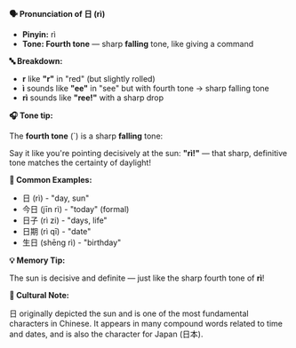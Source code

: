**🗣️ Pronunciation of 日 (rì)**

- **Pinyin:** rì
- **Tone: Fourth tone** — sharp **falling** tone, like giving a command

**🔤 Breakdown:**

- **r** like **"r"** in "red" (but slightly rolled)
- **ì** sounds like **"ee"** in "see" but with fourth tone → sharp falling tone
- **rì** sounds like **"ree!"** with a sharp drop

**🎧 Tone tip:**

The **fourth tone** (`) is a sharp **falling** tone:

Say it like you're pointing decisively at the sun: **"rì!"** — that sharp, definitive tone matches
the certainty of daylight!

**📝 Common Examples:**

- 日 (rì) - "day, sun"
- 今日 (jīn rì) - "today" (formal)
- 日子 (rì zi) - "days, life"
- 日期 (rì qī) - "date"
- 生日 (shēng rì) - "birthday"

**💡 Memory Tip:**

The sun is decisive and definite — just like the sharp fourth tone of **rì**!

**📍 Cultural Note:**

日 originally depicted the sun and is one of the most fundamental characters in Chinese. It appears
in many compound words related to time and dates, and is also the character for Japan (日本).
